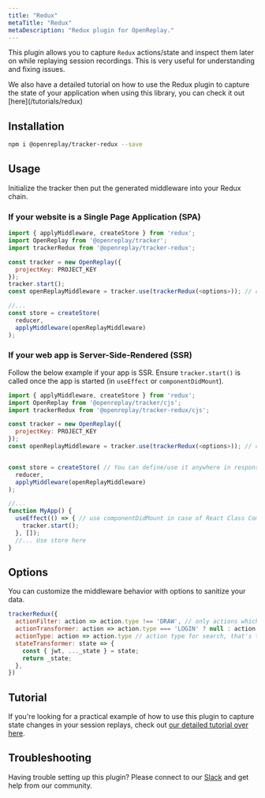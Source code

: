 ```yaml
---
title: "Redux"
metaTitle: "Redux"
metaDescription: "Redux plugin for OpenReplay."
---
```


This plugin allows you to capture `Redux` actions/state and inspect them later on while replaying session recordings. This is very useful for understanding and fixing issues.

<Aside type="tip">
  We also have a detailed tutorial on how to use the Redux plugin to capture the state of your application when using this library, you can check it out [here](/tutorials/redux)
</Aside>



## Installation

```bash
npm i @openreplay/tracker-redux --save
```

## Usage

Initialize the tracker then put the generated middleware into your Redux chain.

### If your website is a Single Page Application (SPA)

```js
import { applyMiddleware, createStore } from 'redux';
import OpenReplay from '@openreplay/tracker';
import trackerRedux from '@openreplay/tracker-redux';

const tracker = new OpenReplay({
  projectKey: PROJECT_KEY
});
tracker.start();
const openReplayMiddleware = tracker.use(trackerRedux(<options>)); // check list of available options below

//...
const store = createStore(
  reducer,
  applyMiddleware(openReplayMiddleware) 
);
```

### If your web app is Server-Side-Rendered (SSR)

Follow the below example if your app is SSR. Ensure `tracker.start()` is called once the app is started (in `useEffect` or `componentDidMount`).

```js
import { applyMiddleware, createStore } from 'redux';
import OpenReplay from '@openreplay/tracker/cjs';
import trackerRedux from '@openreplay/tracker-redux/cjs';

const tracker = new OpenReplay({
  projectKey: PROJECT_KEY
});
const openReplayMiddleware = tracker.use(trackerRedux(<options>)); // check list of available options below


const store = createStore( // You can define/use it anywhere in response handlers
  reducer,
  applyMiddleware(openReplayMiddleware)
);

//...
function MyApp() {
  useEffect(() => { // use componentDidMount in case of React Class Component
    tracker.start();
  }, []);
  //... Use store here
}

```

## Options

You can customize the middleware behavior with options to sanitize your data.

```js
trackerRedux({
  actionFilter: action => action.type !== 'DRAW', // only actions which pass this test will be recorded
  actionTransformer: action => action.type === 'LOGIN' ? null : action,
  actionType: action => action.type // action type for search, that's the default one
  stateTransformer: state => {
    const { jwt, ..._state } = state;
    return _state;
  },
})
```
## Tutorial
If you're looking for a practical example of how to use this plugin to capture state changes in your session replays, check out [our detailed tutorial over here](/tutorials/redux).

## Troubleshooting

Having trouble setting up this plugin? Please connect to our [Slack](https://slack.openreplay.com) and get help from our community.